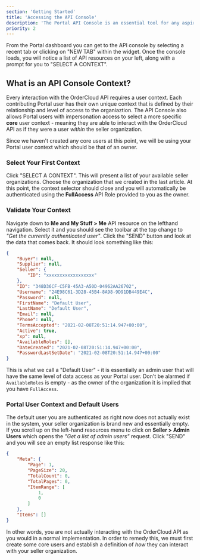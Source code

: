 ```yaml
---
section: 'Getting Started'
title: 'Accessing the API Console'
description: 'The Portal API Console is an essential tool for any aspiring OrderCloud developer, learn how to master it early on for maximum success.'
priority: 2
---
```


From the Portal dashboard you can get to the API console by selecting a recent tab or clicking on "NEW TAB" within the widget. Once the console loads, you will notice a list of API resources on your left, along with a prompt for you to "SELECT A CONTEXT".

## What is an API Console Context?
Every interaction with the OrderCloud API requires a user context. Each contributing Portal user has their own unique context that is defined by their relationship and level of access to the organiaztion. The API Console also allows Portal users with impersonation access to select a more specific **core** user context - meaning they are able to interact with the OrderCloud API as if they were a user _within_ the seller organization.

Since we haven't created any core users at this point, we will be using your Portal user context which should be that of an owner.

### Select Your First Context
Click "SELECT A CONTEXT". This will present a list of your available seller organizations. Choose the organization that we created in the last article. At this point, the context selector should close and you will automatically be authenticated using the **FullAccess** API Role provided to you as the owner.

### Validate Your Context
Navigate down to **Me and My Stuff > Me** API resource on the lefthand navigation. Select it and you should see the toolbar at the top change to _"Get the currently authenticated user"_. Click the "SEND" button and look at the data that comes back. It should look something like this:

```json
{
	"Buyer": null,
	"Supplier": null,
	"Seller": {
		"ID": "xxxxxxxxxxxxxxxxxx"
	},
	"ID": "348D36CF-C5FB-45A3-A50D-04962AA26702",
	"Username": "24E98C61-3D28-45B4-8A98-9D91DB449E4C",
	"Password": null,
	"FirstName": "Default User",
	"LastName": "Default User",
	"Email": null,
	"Phone": null,
	"TermsAccepted": "2021-02-08T20:51:14.947+00:00",
	"Active": true,
	"xp": null,
	"AvailableRoles": [],
	"DateCreated": "2021-02-08T20:51:14.947+00:00",
	"PasswordLastSetDate": "2021-02-08T20:51:14.947+00:00"
}
```


This is what we call a "Default User" - it is essentially an admin user that will have the same level of data access as your Portal user. Don't be alarmed if `AvailableRoles` is empty - as the owner of the organization it is implied that you have `FullAccess`.

### Portal User Context and Default Users
The default user you are authenticated as right now does not actually exist in the system, your seller organization is brand new and essentially empty. If you scroll up on the left-hand resources menu to click on **Seller > Admin Users** which opens the _"Get a list of admin users"_ request. Click "SEND" and you will see an empty list response like this:

```json
{
	"Meta": {
		"Page": 1,
		"PageSize": 20,
		"TotalCount": 0,
		"TotalPages": 0,
		"ItemRange": [
			1,
			0
		]
	},
	"Items": []
}
```

In other words, you are not actually interacting with the OrderCloud API as you would in a normal implementation. In order to remedy this, we must first create some core users and establish a definition of _how_ they can interact with your seller organization.